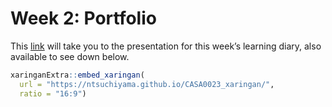 # Week 2: Portfolio {.unnumbered}

This [link](https://ntsuchiyama.github.io/CASA0023_xaringan) will take you to the presentation for this week's learning diary, also available to see down below.

```r
xaringanExtra::embed_xaringan(
  url = "https://ntsuchiyama.github.io/CASA0023_xaringan/",
  ratio = "16:9")
```
